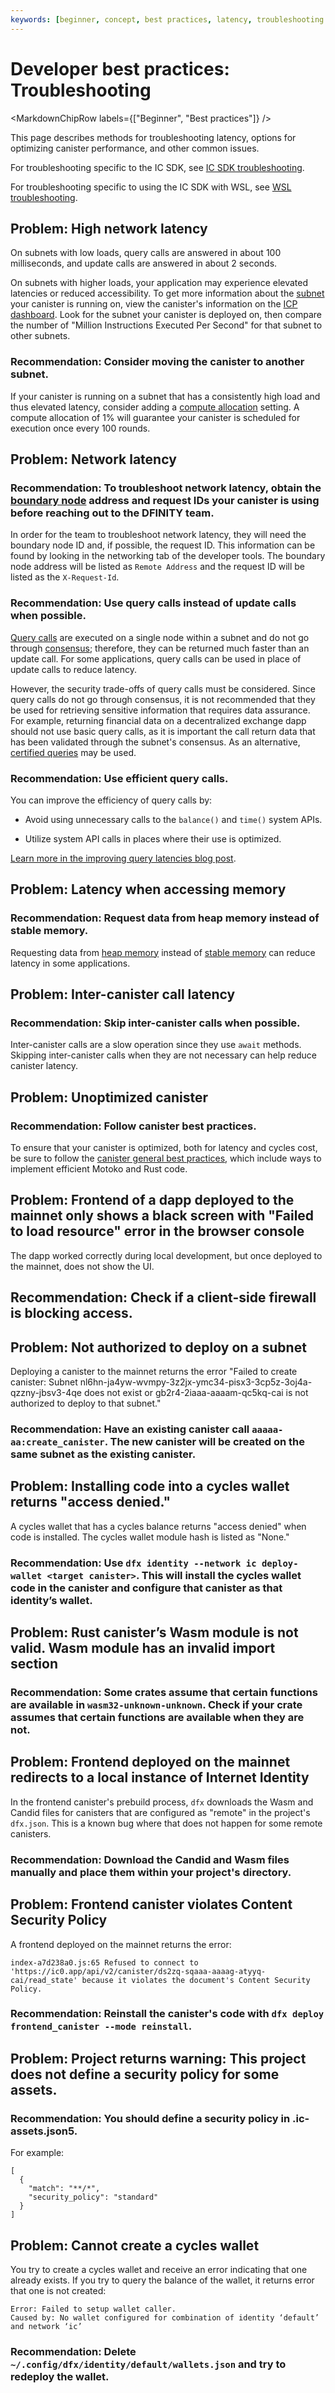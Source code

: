 ```yaml
---
keywords: [beginner, concept, best practices, latency, troubleshooting latency, subnet latency troubleshooting]
---
```



# Developer best practices: Troubleshooting

<MarkdownChipRow labels={["Beginner", "Best practices"]} />

This page describes methods for troubleshooting latency, options for optimizing canister performance, and other common issues.

For troubleshooting specific to the IC SDK, see [IC SDK troubleshooting](/docs/building-apps/getting-started/troubleshooting).

For troubleshooting specific to using the IC SDK with WSL, see [WSL troubleshooting](/docs/building-apps/getting-started/wsl-troubleshoot).

## Problem: High network latency

On subnets with low loads, query calls are answered in about 100 milliseconds, and update calls are answered in about 2 seconds.

On subnets with higher loads, your application may experience elevated latencies or reduced accessibility. To get more information about the [subnet](https://learn.internetcomputer.org/hc/en-us/articles/34209955782420-Subnet-Creation) your canister is running on, view the canister's information on the [ICP dashboard](https://dashboard.internetcomputer.org/canisters). Look for the subnet your canister is deployed on, then compare the number of "Million Instructions Executed Per Second" for that subnet to other subnets.

### Recommendation: Consider moving the canister to another subnet.

If your canister is running on a subnet that has a consistently high load and thus elevated latency, consider adding a [compute allocation](/docs/building-apps/essentials/gas-cost#execution-and-compute-allocation) setting. A compute allocation of 1% will guarantee your canister is scheduled for execution once every 100 rounds.

## Problem: Network latency

### Recommendation: To troubleshoot network latency, obtain the [boundary node](https://learn.internetcomputer.org/hc/en-us/articles/34212818609684-ICP-Edge-Infrastructure) address and request IDs your canister is using before reaching out to the DFINITY team.

In order for the team to troubleshoot network latency, they will need the boundary node ID and, if possible, the request ID. This information can be found by looking in the networking tab of the developer tools. The boundary node address will be listed as `Remote Address` and the request ID will be listed as the `X-Request-Id`.

### Recommendation: Use query calls instead of update calls when possible.

[Query calls](/docs/building-apps/interact-with-canisters/query-calls) are executed on a single node within a subnet and do not go through [consensus](https://learn.internetcomputer.org/hc/en-us/articles/34207558615956-Consensus); therefore, they can be returned much faster than an update call. For some applications, query calls can be used in place of update calls to reduce latency.

However, the security trade-offs of query calls must be considered. Since query calls do not go through consensus, it is not recommended that they be used for retrieving sensitive information that requires data assurance. For example, returning financial data on a decentralized exchange dapp should not use basic query calls, as it is important the call return data that has been validated through the subnet's consensus. As an alternative, [certified queries](/docs/building-apps/interact-with-canisters/query-calls) may be used.

### Recommendation: Use efficient query calls.

You can improve the efficiency of query calls by:

- Avoid using unnecessary calls to the `balance()` and `time()` system APIs.

- Utilize system API calls in places where their use is optimized.

[Learn more in the improving query latencies blog post](https://internetcomputer.org/blog/features/improving-query-latencies).

## Problem: Latency when accessing memory

### Recommendation: Request data from heap memory instead of stable memory.

Requesting data from [heap memory](/docs/building-apps/canister-management/storage) instead of [stable memory](/docs/building-apps/canister-management/storage) can reduce latency in some applications.

## Problem: Inter-canister call latency

### Recommendation: Skip inter-canister calls when possible.

Inter-canister calls are a slow operation since they use `await` methods. Skipping inter-canister calls when they are not necessary can help reduce canister latency.

## Problem: Unoptimized canister

### Recommendation: Follow canister best practices.

To ensure that your canister is optimized, both for latency and cycles cost, be sure to follow the [canister general best practices](/docs/building-apps/best-practices/general), which include ways to implement efficient Motoko and Rust code.

## Problem: Frontend of a dapp deployed to the mainnet only shows a black screen with "Failed to load resource" error in the browser console

The dapp worked correctly during local development, but once deployed to the mainnet, does not show the UI.

## Recommendation: Check if a client-side firewall is blocking access.

## Problem: Not authorized to deploy on a subnet

Deploying a canister to the mainnet returns the error "Failed to create canister: Subnet nl6hn-ja4yw-wvmpy-3z2jx-ymc34-pisx3-3cp5z-3oj4a-qzzny-jbsv3-4qe does not exist or gb2r4-2iaaa-aaaam-qc5kq-cai is not authorized to deploy to that subnet."

### Recommendation: Have an existing canister call `aaaaa-aa:create_canister`. The new canister will be created on the same subnet as the existing canister.

## Problem: Installing code into a cycles wallet returns "access denied."

A cycles wallet that has a cycles balance returns "access denied" when code is installed. The cycles wallet module hash is listed as "None."

### Recommendation: Use `dfx identity --network ic deploy-wallet <target canister>`.  This will install the cycles wallet code in the canister and configure that canister as that identity’s wallet.


## Problem: Rust canister’s Wasm module is not valid. Wasm module has an invalid import section

### Recommendation: Some crates assume that certain functions are available in `wasm32-unknown-unknown`. Check if your crate assumes that certain functions are available when they are not.

## Problem: Frontend deployed on the mainnet redirects to a local instance of Internet Identity

In the frontend canister's prebuild process, `dfx` downloads the Wasm and Candid files for canisters that are configured as "remote" in the project's `dfx.json`. This is a known bug where that does not happen for some remote canisters.

### Recommendation: Download the Candid and Wasm files manually and place them within your project's directory.

## Problem: Frontend canister violates Content Security Policy

A frontend deployed on the mainnet returns the error:

```
index-a7d238a0.js:65 Refused to connect to 'https://ic0.app/api/v2/canister/ds2zq-sqaaa-aaaag-atyyq-cai/read_state' because it violates the document's Content Security Policy.
```

### Recommendation: Reinstall the canister's code with `dfx deploy frontend_canister --mode reinstall`.

## Problem: Project returns warning: This project does not define a security policy for some assets.

### Recommendation: You should define a security policy in .ic-assets.json5.

For example:

```json5
[
  {
    "match": "**/*",
    "security_policy": "standard"
  }
]
```

## Problem: Cannot create a cycles wallet

You try to create a cycles wallet and receive an error indicating that one already exists. If you try to query the balance of the wallet, it returns error that one is not created:

```
Error: Failed to setup wallet caller.
Caused by: No wallet configured for combination of identity ‘default’ and network ‘ic’
```

### Recommendation: Delete `~/.config/dfx/identity/default/wallets.json` and try to redeploy the wallet.